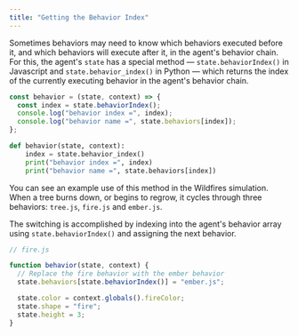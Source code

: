 ```yaml
---
title: "Getting the Behavior Index"
---
```


Sometimes behaviors may need to know which behaviors executed before it, and which behaviors will execute after it, in the agent's behavior chain. For this, the agent's `state` has a special method — `state.behaviorIndex()` in Javascript and `state.behavior_index()` in Python — which returns the index of the currently executing behavior in the agent's behavior chain.

<Tabs>
<Tab title="JavaScript" >

```javascript
const behavior = (state, context) => {
  const index = state.behaviorIndex();
  console.log("behavior index =", index);
  console.log("behavior name =", state.behaviors[index]);
};
```

</Tab>

<Tab title="Python" >

```python
def behavior(state, context):
    index = state.behavior_index()
    print("behavior index =", index)
    print("behavior name =", state.behaviors[index])
```

</Tab>
</Tabs>

You can see an example use of this method in the Wildfires simulation. When a tree burns down, or begins to regrow, it cycles through three behaviors: `tree.js`, `fire.js` and `ember.js`.

<Embed
  url="https://simulation.hash.ai/@hash/wildfires-regrowth/stable"
  caption="The Wildfires simulation"
/>

The switching is accomplished by indexing into the agent's behavior array using `state.behaviorIndex()` and assigning the next behavior.

```javascript
// fire.js

function behavior(state, context) {
  // Replace the fire behavior with the ember behavior
  state.behaviors[state.behaviorIndex()] = "ember.js";

  state.color = context.globals().fireColor;
  state.shape = "fire";
  state.height = 3;
}
```
